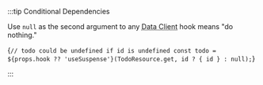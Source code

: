 
:::tip Conditional Dependencies

Use `null` as the second argument to any <abbr title="Reactive Data Client">Data Client</abbr> hook means "do nothing."

<CodeBlock
  language="typescript">
  {`// todo could be undefined if id is undefined
const todo = ${props.hook ?? 'useSuspense'}(TodoResource.get, id ? { id } : null);`}
</CodeBlock>

:::
